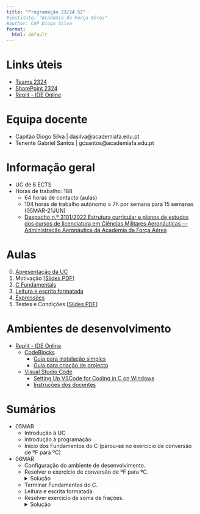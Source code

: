 ```yaml
---
title: "Programação 23/24 S2"
#institute: "Academia da Força Aérea"
#author: CAP Diogo Silva
format: 
  html: default
---
```


# Links úteis

- [Teams 2324](https://teams.microsoft.com/l/channel/19%3aUhGoWvUxizl9VFmhtzmIyRbgLj1HeLzirn8GHJq19Io1%40thread.tacv2/General?groupId=de6239b3-e0f6-426e-a3ab-e8646f1f232b&tenantId=134d2a6d-3191-4c4a-a80b-1b18cb5bdba1)
- [SharePoint 2324](https://academiafaedupt.sharepoint.com/sites/PROG2324/Documentos%20Partilhados)
- [Replit - IDE Online](https://replit.com/)


# Equipa docente

- Capitão Diogo Silva | dasilva@academiafa.edu.pt
- Tenente Gabriel Santos | gcsantos@academiafa.edu.pt

# Informação geral

- UC de 6 ECTS
- Horas de trabalho: 168
  - 64 horas de contacto (aulas)
  - 104 horas de trabalho autónomo $\approx$ 7h por semana para 15 semanas (05MAR-21JUN)
  - [Despacho n.º 3101/2022 Estrutura curricular e planos de estudos dos cursos de licenciatura em Ciências Militares
Aeronáuticas — Administração Aeronáutica da Academia da Força Aérea](https://files.dre.pt/gratuitos/2s/2022/03/2S051A0000S00.pdf#page=75){target="_blank"}


# Aulas

0. [Apresentação da UC](lectures/01_course_intro.qmd)
1. Motivação [[Slides PDF](pdf/01_motivacao.pdf){target="_blank"}]
2. [C Fundamentals](lectures/2_fundamentals.html)
3. [Leitura e escrita formatada](lectures/3_formated_io.qmd)
4. [Expressões](lectures/4_expressions.qmd)
5. Testes e Condições [[Slides PDF](pdf/03_testes_condicoes.pptx.pdf){target="_blank"}]
<!--6. [Ciclos](lectures/06_ciclos.md){target="_blank"}
7. [Tipos básicos do C](lectures/7_basic_types.qmd)
8. [Funções](lectures/08_funcoes.md)
9. [Arrays](lectures/09_arrays.md)
10. [Strings](lectures/10_strings.md)
11. [Apontadores](lectures/11_pointer.md)
12. [Struct](lectures/12_struct.md)
13. [Ficheiros](lectures/13_files.md)
14. [Memória](lectures/14_memoria.md)
15. [Estruturas de Dados Dinâmicas](lectures/15_data_structs.qmd)
16. [Extra](#/extra) -->


<!-- ---

# Labs 22/23

- [Lab 1](markdown/labs/2223/lab1_funcoes/lab1_navigation.html)
- [Lab 2](markdown/labs/2223/lab2_array/lab2_stats.html)
- [Lab 3](markdown/labs/2223/lab3_file_struct/lab3.html)
- [Lab 4](markdown/labs/2223/lab4_dynamic_data_structures/lab4_encrypted.html)

---

# Projectos 22/23

- [SIGIF](markdown/projects/2223/enunciado_frota.html)
- [SIGIT](markdown/projects/2223/enunciado_tripulacao.html)
- [SIGA](markdown/projects/2223/enunciado_ativos.html) -->



# Ambientes de desenvolvimento

- [Replit - IDE Online](https://replit.com/)
  - [CodeBlocks](https://www.codeblocks.org/)
    - [Guia para instalação simples](lectures/p01_codeblocks.qmd)
    - [Guia para criação de projecto](/pdf/P01%20-%20Code%20Blocks.pdf){target="_blank"}

  - [Visual Studio Code](https://code.visualstudio.com/)
    - [Setting Up VSCode for Coding in C on Windows ](https://www.youtube.com/watch?v=HiyfEbbCWT4)
    - [Instruções dos docentes](exercises/instalar_compilador_vscode_2.htm){target="_blank"}


# Sumários

- 05MAR
  - Introdução à UC
  - Introdução à programação
  - Início dos Fundamentos do C (parou-se no exercício de conversão de ºF para ºC)
- 06MAR
  - Configuração do ambiente de desenvolvimento.
  - Resolver o exercício de conversão de ºF para ºC. <details><summary>Solução</summary>
    ```c
    #include <stdio.h>
    #include <stdlib.h>
    #include <locale.h>
    /*
    Enunciado
    Receber uma temperatura em ºF do utilizador (número real),
    e devolver a conversão para ºC.
    */

    int main()
    {
        float f,c;
        setlocale(LC_ALL, "");
        printf("\aIntroduza temperatura em ºF:");
        scanf("%f", &f);
        c = (f - 32) * 5 / 9;
        printf("Resultado em ºC=%f\n",c);
        return 0;
    }
    ```
    </details>

  - Terminar Fundamentos do C.
  - Leitura e escrita formatada.
  - Resolver exercício de soma de frações. <details><summary>Solução</summary>
    ```c
    /*
    Enunciado
    Receber 2 frações. Mostrar o resultado da soma em forma de fração e em decimal.
    */
    #include <stdio.h>
    #include <stdlib.h>
    #include <locale.h>
    int main()
    {
        int n1,d1,n2,d2,nf,df;
        float res;
        setlocale(LC_ALL, "");
        printf("Fração 1:");
        scanf("%d/%d", &n1, &d1);
        printf("Fração 2:");
        scanf("%d/%d", &n2, &d2);

        printf("fração 1: %d/%d", n1, d1);
        printf("fração 2: %d/%d", n2, d2);
        
        nf = n1*d2 + n2*d1;
        df = d1 * d2;
        res = nf * 1.0 / df;
        printf("Fração final: %d/%d = %f", nf, df, res);
        return 0;
    }
    ```
    </details>
